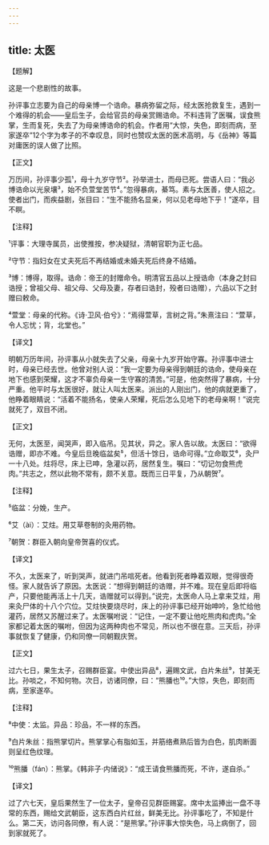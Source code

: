 ```yaml
---
---
---
```

title: 太医
---




【题解】


这是一个悲剧性的故事。

孙评事立志要为自己的母亲博一个诰命。暴病弥留之际，经太医抢救复生，遇到一个难得的机会——皇后生子，会给官员的母亲赏赐诰命。不料违背了医嘱，误食熊掌，生而复死，失去了为母亲博诰命的机会。作者用“大惊，失色，即刻而病，至家遂卒”12个字为孝子的不幸叹息，同时也赞叹太医的医术高明，与《岳神》等篇对庸医的误人做了比照。


【正文】

万历间，孙评事少孤¹，母十九岁守节²。孙举进士，而母已死。尝语人曰：“我必博诰命以光泉壤³，始不负萱堂苦节⁴。”忽得暴病，綦笃。素与太医善，使人招之。使者出门，而疾益剧，张目曰：“生不能扬名显亲，何以见老母地下乎！”遂卒，目不瞑。

【注释】


¹评事：大理寺属员，出使推按，参决疑狱，清朝官职为正七品。

²守节：指妇女在丈夫死后不再结婚或未婚夫死后终身不结婚。

³博：博得，取得。诰命：帝王的封赠命令。明清官五品以上授诰命（本身之封曰诰授；曾祖父母、祖父母、父母及妻，存者曰诰封，殁者曰诰赠），六品以下之封赠曰敕命。

⁴萱堂：母亲的代称。《诗·卫风·伯兮》：“焉得萱草，言树之背。”朱熹注曰：“萱草，令人忘忧；背，北堂也。”





【译文】


明朝万历年间，孙评事从小就失去了父亲，母亲十九岁开始守寡。孙评事中进士时，母亲已经去世。他曾对别人说：“我一定要为母亲得到朝廷的诰命，使母亲在地下也感到荣耀，这才不辜负母亲一生守寡的清苦。”可是，他突然得了暴病，十分严重。他平时与太医很好，就让人叫太医来。派出的人刚出门，他的病就更重了，他睁着眼睛说：“活着不能扬名，使亲人荣耀，死后怎么见地下的老母亲啊！”说完就死了，双目不闭。


【正文】

无何，太医至，闻哭声，即入临吊。见其状，异之。家人告以故。太医曰：“欲得诰赠，即亦不难。今皇后旦晚临盆矣⁵，但活十馀日，诰命可得。”立命取艾⁶，灸尸一十八处。炷将尽，床上已呻，急灌以药，居然复生。嘱曰：“切记勿食熊虎肉。”共志之，然以此物不常有，颇不关意。既而三日平复，乃从朝贺⁷。

【注释】


⁵临盆：分娩，生产。

⁶艾（ài）：艾炷。用艾草卷制的灸用药物。

⁷朝贺：群臣入朝向皇帝贺喜的仪式。





【译文】


不久，太医来了，听到哭声，就进门吊唁死者。他看到死者睁着双眼，觉得很奇怪。家人就告诉了原因。太医说：“想得到朝廷的诰赠，并不难。现在皇后即将临产，只要他能再活上十几天，诰赠就可以得到。”说完，太医命人马上拿来艾炷，用来灸尸体的十八个穴位。艾炷快要烧尽时，床上的孙评事已经开始呻吟，急忙给他灌药，居然又苏醒过来了。太医嘱咐说：“记住，一定不要让他吃熊肉和虎肉。”全家都记着太医的嘱咐，但因为这两种肉也不常见，所以也不很在意。三天后，孙评事就恢复了健康，仍和同僚一同朝觐庆贺。


【正文】

过六七日，果生太子，召赐群臣宴。中使出异品⁸，遍赐文武，白片朱丝⁹，甘美无比。孙啖之，不知何物。次日，访诸同僚，曰：“熊膰也¹⁰。”大惊，失色，即刻而病，至家遂卒。

【注释】


⁸中使：太监。异品：珍品，不一样的东西。

⁹白片朱丝：指熊掌切片。熊掌掌心有脂如玉，并筋络煮熟后皆为白色，肌肉断面则呈红色纹理。

¹⁰熊膰（fán）：熊掌。《韩非子·内储说》：“成王请食熊膰而死，不许，遂自杀。”





【译文】


过了六七天，皇后果然生了一位太子，皇帝召见群臣赐宴。席中太监捧出一盘不寻常的东西，赐给文武朝臣，这东西白片红丝，鲜美无比。孙评事吃了，不知是什么。第二天，访问各同僚，有人说：“是熊掌。”孙评事大惊失色，马上病倒了，回到家就死了。